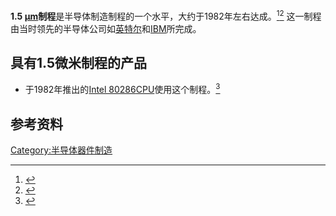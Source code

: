 {{半導體製程}}

'''1.5 [[micrometre|µm]]制程'''是半导体制造制程的一个水平，大约于1982年左右达成。<ref>{{cite web | last=Mueller | first=S | title=Microprocessors from 1971 to the Present | publisher=informIT | date=2006-07-21 | url=http://www.informit.com/articles/article.aspx?p=482324&seqNum=2 | accessdate=2012-05-11 | archive-date=2015-04-27 | archive-url=https://www.webcitation.org/6Y5hNxktm?url=http://www.informit.com/articles/article.aspx?p=482324&seqNum=2 | dead-url=no }}</ref><ref>{{cite web | last=Myslewski | first=R | title=Happy 40th birthday, Intel 4004! | publisher=TheRegister | date=2011-11-15 | url=http://www.theregister.co.uk/Print/2011/11/15/the_first_forty_years_of_intel_microprocessors/ | accessdate=2016-07-23 | archive-date=2015-04-27 | archive-url=https://www.webcitation.org/6Y5hOU9KX?url=http://www.theregister.co.uk/Print/2011/11/15/the_first_forty_years_of_intel_microprocessors/ | dead-url=no }}</ref> 这一制程由当时领先的半导体公司如[[英特尔|英特尔]]和[[IBM|IBM]]所完成。

==具有1.5微米制程的产品==
* 于1982年推出的[[Intel_80286|Intel 80286]][[CPU|CPU]]使用这个制程。<ref>{{cite web |title=History of the Intel Microprocessor - Listoid |url=http://www.listoid.com/list/142 |work= |archiveurl=https://www.webcitation.org/6Y5hPsQo7?url=http://www.listoid.com/list/142 |archivedate=2015-04-27 |deadurl=yes |accessdate=2015-04-19 }}</ref>

==参考资料==
{{reflist}}

{{Sequence|
prev=[[3微米制程|3微米制程]]|
next=[[1微米制程|1微米制程]]|
list=[[半导体器件制造|半导体器件制造]]制程
}}

{{DEFAULTSORT:1.5 micrometre Process}}
[[Category:半导体器件制造|Category:半导体器件制造]]
